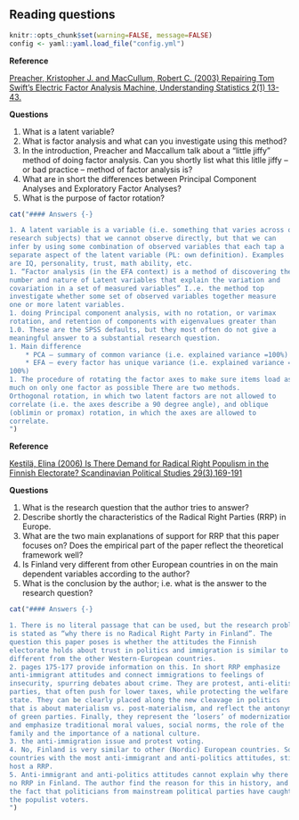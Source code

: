 ## Reading questions

```{r include=FALSE}
knitr::opts_chunk$set(warning=FALSE, message=FALSE)
config <- yaml::yaml.load_file("config.yml")
```

**Reference**

[Preacher, Kristopher J. and MacCullum, Robert C. (2003) Repairing Tom Swift’s Electric Factor Analysis Machine, Understanding Statistics 2(1) 13-43.](http://kuscholarworks.ku.edu/dspace/bitstream/1808/1492/1/preacher_maccallum_2003.pdf)

**Questions**

1. What is a latent variable? 
1. What is factor analysis and what can you investigate using this method? 
1. In the introduction, Preacher and Maccallum talk about a “little jiffy” method of doing factor analysis. Can you shortly list what this litlle jiffy – or bad practice – method of factor analysis is? 
1. What are in short the differences between Principal Component Analyses and Exploratory Factor Analyses? 
1. What is the purpose of factor rotation? 


```{r echo=FALSE, results = 'asis', eval = config$show_text}
cat("#### Answers {-}

1. A latent variable is a variable (i.e. something that varies across our 
research subjects) that we cannot observe directly, but that we can 
infer by using some combination of observed variables that each tap a 
separate aspect of the latent variable (PL: own definition). Examples 
are IQ, personality, trust, math ability, etc. 
1. “Factor analysis (in the EFA context) is a method of discovering the 
number and nature of Latent variables that explain the variation and 
covariation in a set of measured variables” I..e. the method top 
investigate whether some set of observed variables together measure 
one or more latent variables.  
1. doing Principal component analysis, with no rotation, or varimax 
rotation, and retention of components with eigenvalues greater than 
1.0. These are the SPSS defaults, but they most often do not give a 
meaningful answer to a substantial research question. 
1. Main difference
    * PCA – summary of common variance (i.e. explained variance =100%) 
    * EFA – every factor has unique variance (i.e. explained variance =not 
100%) 
1. The procedure of rotating the factor axes to make sure items load as 
much on only one factor as possible There are two methods. 
Orthogonal rotation, in which two latent factors are not allowed to 
correlate (i.e. the axes describe a 90 degree angle), and oblique 
(oblimin or promax) rotation, in which the axes are allowed to 
correlate.  
")
```

**Reference**

[Kestilä, Elina (2006) Is There Demand for Radical Right Populism in the 
Finnish Electorate? Scandinavian Political Studies 29(3),169-191](https://onlinelibrary.wiley.com/doi/abs/10.1111/j.1467-9477.2006.00148.x)

**Questions**

1. What is the research question that the author tries to answer? 
2. Describe shortly the characteristics of the Radical Right Parties (RRP) in 
Europe. 
3. What are the two main explanations of support for RRP that this paper 
focuses on? Does the empirical part of the paper reflect the theoretical 
framework well?  
4. Is Finland very different from other European countries in on the main 
dependent variables according to the author? 
5. What is the conclusion by the author; i.e. what is the answer to the 
research question? 

```{r echo=FALSE, results = 'asis', eval = config$show_text}
cat("#### Answers {-}

1. There is no literal passage that can be used, but the research problem 
is stated as “why there is no Radical Right Party in Finland”. The 
question this paper poses is whether the attitudes the Finnish 
electorate holds about trust in politics and immigration is similar to or 
different from the other Western-European countries. 
2. pages 175-177 provide information on this. In short RRP emphasize 
anti-immigrant attitudes and connect immigrations to feelings of 
insecurity, spurring debates about crime. They are protest, anti-elitist 
parties, that often push for lower taxes, while protecting the welfare 
state. They can be clearly placed along the new cleavage in politics 
that is about materialism vs. post-materialism, and reflect the antonym 
of green parties. Finally, they represent the ‘losers’ of modernization 
and emphasize traditional moral values, social norms, the role of the 
family and the importance of a national culture. 
3. the anti-immigration issue and protest voting. 
4. No, Finland is very similar to other (Nordic) European countries. Some 
countries with the most anti-immigrant and anti-politics attitudes, still 
host a RRP. 
5. Anti-immigrant and anti-politics attitudes cannot explain why there is 
no RRP in Finland. The author find the reason for this in history, and 
the fact that politicians from mainstream political parties have caught 
the populist voters. 
")
```
